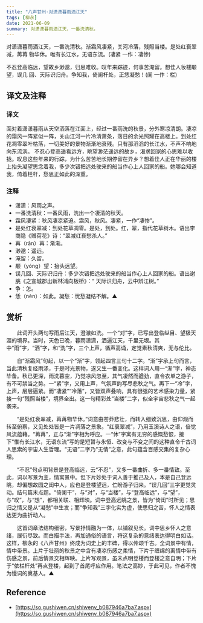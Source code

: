 ```yaml
---
title: "八声甘州·对潇潇暮雨洒江天"
tags: [柳永]
date: 2021-06-09
summary: 对潇潇暮雨洒江天，一番洗清秋。
---
```


对潇潇暮雨洒江天，一番洗清秋。渐霜风凄紧，关河冷落，残照当楼。是处红衰翠减，苒苒
物华休。唯有长江水，无语东流。(凄紧 一作：凄惨)

不忍登高临远，望故乡渺邈，归思难收。叹年来踪迹，何事苦淹留。想佳人妆楼颙望，误几
回、天际识归舟。争知我，倚阑杆处，正恁凝愁！(阑 一作：栏)

## 译文及注释

### 译文

面对着潇潇暮雨从天空洒落在江面上，经过一番雨洗的秋景，分外寒凉清朗。凄凉的霜风一阵紧似一阵，关山江河一片冷清萧条，落日的余光照耀在高楼上。到处红花凋零翠叶枯落，一切美好的景物渐渐地衰残。只有那滔滔的长江水，不声不响地向东流淌。
不忍心登高遥看远方，眺望渺茫遥远的故乡，渴求回家的心思难以收拢。叹息这些年来的行踪，为什么苦苦地长期停留在异乡？想着佳人正在华丽的楼上抬头凝望思念着我，多少次错把远处驶来的船当作心上人回家的船。她哪会知道我，倚着栏杆，愁思正如此的深重。

### 注释

- 潇潇：风雨之声。
- 一番洗清秋：一番风雨，洗出一个凄清的秋天。
- 霜风凄紧：秋风凄凉紧迫。霜风，秋风。凄紧，一作“凄惨”。
- 是处红衰翠减：到处花草凋零。是处，到处。红，翠，指代花草树木。语出李商隐《赠荷花》诗：“翠减红衰愁杀人。”
- 苒（rǎn）苒：渐渐。
- 渺邈：遥远。
- 淹留：久留。
- 颙（yóng）望：抬头远望。
- 误几回、天际识归舟：多少次错把远处驶来的船当作心上人回家的船。语出谢朓《之宣城郡出新林浦向板桥》：“ 天际识归舟，云中辨江树。”
- 争：怎。
- 恁（nèn）：如此。凝愁：忧愁凝结不解。▲

## 赏析

　　此词开头两句写雨后江天，澄澈如洗。一个“对”字，已写出登临纵目、望极天涯的境界。当时，天色已晚，暮雨潇潇，洒遍江天，千里无垠。其中“雨”字，“洒”字，和“洗”字，三个上声，循声高诵，定觉素秋清爽，无与伦比。

　　自“渐霜风”句起，以一个“渐”字，领起四言三句十二字。“渐”字承上句而言，当此清秋复经雨涤，于是时光景物，遂又生一番变化。这样词人用一“渐”字，神态毕备。秋已更深，雨洗暮空，乃觉凉风忽至，其气凄然而遒劲，直令衣单之游子，有不可禁当之势。一“紧”字，又用上声，气氛声韵写尽悲秋之气。再下一“冷”字，上声，层层逼紧。而“凄紧”“冷落”，又皆双声叠响，具有很强的艺术感染力量，紧接一句“残照当楼”，境界全出。这一句精彩处“当楼”二字，似全宇宙悲秋之气一起袭来。

　　“是处红衰翠减，苒苒物华休。”词意由苍莽悲壮，而转入细致沉思，由仰观而转至俯察，又见处处皆是一片凋落之景象。“红衰翠减”，乃用玉溪诗人之语，倍觉风流蕴藉。“苒苒”，正与“渐”字相为呼应。一“休”字寓有无穷的感慨愁恨，接下“惟有长江水，无语东流”写的是短暂与永恒、改变与不变之间的这种直令千古词人思索的宇宙人生哲理。“无语”二字乃“无情”之意，此句蕴含百感交集的复杂心理。

　　“不忍”句点明背景是登高临远，云“不忍”，又多一番曲折、多一番情致。至此，词以写景为主，情寓景中。但下片妙处于词人善于推己及人，本是自己登远眺，却偏想故园之闺中人，应也是登楼望远，伫盼游子归来。“误几回”三字更觉灵动。结句篇末点题。“倚阑干”，与“对”，与“当楼”，与“登高临远”，与“望”，与“叹”，与“想”，都相关联、相辉映。词中登高远眺之景，皆为“倚闺”时所见；思归之情又是从“凝愁”中生发；而“争知我”三字化实为虚，使思归之苦，怀人之情表达更为曲折动人。

　　这首词章法结构细密，写景抒情融为一体，以铺叙见长。词中思乡怀人之意绪，展衍尽致。而白描手法，再加通俗的语言，将这复杂的意绪表达得明白如话。这样，柳永的《八声甘州》终成为词史上的丰碑，得以传颂千古。全词景中有情，情中带景。上片于壮丽的秋景之中含有凄凉伤感之柔情，下片于缠绵的离情中带有伤感之景，前后情景交相辉映。上片写观景，虽未点明登楼而登楼之意自明；下片于“依栏杆处”再点登楼，起到了首尾呼应作用。笔法之高妙，于此可见，作者不愧为慢词的奠基人。▲

## Reference

- [https://so.gushiwen.cn/shiwenv_b087946a7ba7.aspx](https://so.gushiwen.cn/shiwenv_b087946a7ba7.aspx)